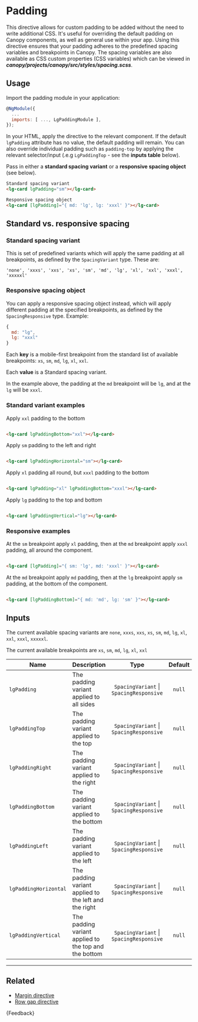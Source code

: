
<Meta title="Helpers/Directives/Padding/Guide" />

# Padding

This directive allows for custom padding to be added without the need to write additional CSS. It's useful for overriding the default padding on Canopy components, as well as general use within your app. Using this directive ensures that your padding adheres to the predefined spacing variables and breakpoints in Canopy. The spacing variables are also available as CSS custom properties (CSS variables) which can be viewed in _**canopy/projects/canopy/src/styles/spacing.scss**_.

## Usage

Import the padding module in your application:

```js
@NgModule({
  ...
  imports: [ ..., LgPaddingModule ],
});
```

In your HTML, apply the directive to the relevant component. If the default `lgPadding` attribute has no value, the default padding will remain. You can also override individual padding such as `padding-top` by applying the relevant selector/input (.e.g `LgPaddingTop` - see the **inputs table** below).

Pass in either a **standard spacing variant** or a **responsive spacing object** (see below).

```html
Standard spacing variant
<lg-card lgPadding="sm"></lg-card>

Responsive spacing object
<lg-card [lgPadding]="{ md: 'lg', lg: 'xxxl' }"></lg-card>
```

## Standard vs. responsive spacing

### Standard spacing variant

This is set of predefined variants which will apply the same padding at all breakpoints, as defined by the `SpacingVariant` type. These are:

```
'none', 'xxxs', 'xxs', 'xs', 'sm', 'md', 'lg', 'xl', 'xxl', 'xxxl', 'xxxxxl'
```

### Responsive spacing object

You can apply a responsive spacing object instead, which will apply different padding at the specified breakpoints, as defined by the `SpacingResponsive` type. Example:

```js
{
  md: "lg",
  lg: "xxxl"
}
```

Each **key** is a mobile-first breakpoint from the standard list of available breakpoints: `xs`, `sm`, `md`, `lg`, `xl`, `xxl`.

Each **value** is a Standard spacing variant.

In the example above, the padding at the `md` breakpoint will be `lg`, and at the `lg` will be `xxxl`.


### Standard variant examples

Apply `xxl` padding to the bottom

```html

<lg-card lgPaddingBottom="xxl"></lg-card>

```

Apply `sm` padding to the left and right

```html

<lg-card lgPaddingHorizontal="sm"></lg-card>

```

Apply `xl` padding all round, but `xxxl` padding to the bottom

```html

<lg-card lgPadding="xl" lgPaddingBottom="xxxl"></lg-card>

```

Apply `lg` padding to the top and bottom

```html

<lg-card lgPaddingVertical="lg"></lg-card>

```

### Responsive examples


At the `sm` breakpoint apply `xl` padding, then at the `md` breakpoint apply `xxxl` padding, all around the component.

```html

<lg-card [lgPadding]="{ sm: 'lg', md: 'xxxl' }"></lg-card>

```

At the `md` breakpoint apply `md` padding, then at the `lg` breakpoint apply `sm` padding, at the bottom of the component.

```html

<lg-card [lgPaddingBottom]="{ md: 'md', lg: 'sm' }"></lg-card>

```

## Inputs

The current available spacing variants are `none`, `xxxs`, `xxs`, `xs`, `sm`, `md`, `lg`, `xl`, `xxl`, `xxxl`, `xxxxxl`.

The current available breakpoints are `xs`, `sm`, `md`, `lg`, `xl`, `xxl`

| Name                  | Description                                           |                 Type                  | Default | Required |
|-----------------------|-------------------------------------------------------|:-------------------------------------:|:-------:|:--------:|
| `lgPadding`           | The padding variant applied to all sides              | `SpacingVariant` \| `SpacingResponsive` | `null`  |    No    |
| `lgPaddingTop`        | The padding variant applied to the top                | `SpacingVariant` \| `SpacingResponsive` | `null`  |    No    |
| `lgPaddingRight`      | The padding variant applied to the right              | `SpacingVariant` \| `SpacingResponsive` | `null`  |    No    |
| `lgPaddingBottom`     | The padding variant applied to the bottom             | `SpacingVariant` \| `SpacingResponsive` | `null`  |    No    |
| `lgPaddingLeft`       | The padding variant applied to the left               | `SpacingVariant` \| `SpacingResponsive` | `null`  |    No    |
| `lgPaddingHorizontal` | The padding variant applied to the left and the right | `SpacingVariant` \| `SpacingResponsive` | `null`  |    No    |
| `lgPaddingVertical`   | The padding variant applied to the top and the bottom | `SpacingVariant` \| `SpacingResponsive` | `null`  |    No    |

---

## Related

- [Margin directive](./?path=/docs/helpers-directives-margin-guide--docs)
- [Row gap directive](./?path=/docs/helpers-directives-row-gap-guide--docs)

<Markdown>{Feedback}</Markdown>
